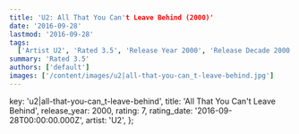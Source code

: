 ```yaml
---
title: 'U2: All That You Can't Leave Behind (2000)'
date: '2016-09-28'
lastmod: '2016-09-28'
tags:
  ['Artist U2', 'Rated 3.5', 'Release Year 2000', 'Release Decade 2000']
summary: 'Rated 3.5'
authors: ['default']
images: ['/content/images/u2|all-that-you-can_t-leave-behind.jpg']
---
```


  key: 'u2|all-that-you-can_t-leave-behind',
  title: 'All That You Can't Leave Behind',
  release_year: 2000,
  rating: 7,
  rating_date: '2016-09-28T00:00:00.000Z',
  artist: 'U2',
};

<MusicRating data={data} />
